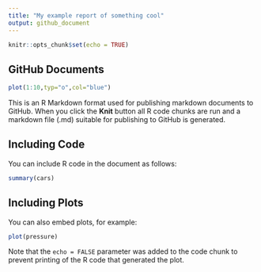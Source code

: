 ```yaml
---
title: "My example report of something cool"
output: github_document
---
```


```r
knitr::opts_chunk$set(echo = TRUE)
```

## GitHub Documents
```r
plot(1:10,typ="o",col="blue")
```

This is an R Markdown format used for publishing markdown documents to GitHub. When you click the **Knit** button all R code chunks are run and a markdown file (.md) suitable for publishing to GitHub is generated.

## Including Code

You can include R code in the document as follows:

```r
summary(cars)
```

## Including Plots

You can also embed plots, for example:

```r
plot(pressure)
```

Note that the `echo = FALSE` parameter was added to the code chunk to prevent printing of the R code that generated the plot.
